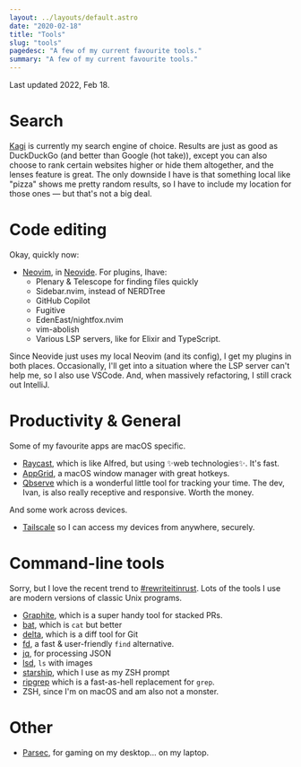 ```yaml
---
layout: ../layouts/default.astro
date: "2020-02-18"
title: "Tools"
slug: "tools"
pagedesc: "A few of my current favourite tools."
summary: "A few of my current favourite tools."
---
```


Last updated 2022, Feb 18.

# Search

[Kagi](https://kagi.com/) is currently my search engine of choice.
Results are just as good as DuckDuckGo (and better than Google (hot take)), except you can also choose to rank certain websites higher or hide them altogether, and the lenses feature is great.
The only downside I have is that something local like "pizza" shows me pretty random results, so I have to include my location for those ones — but that's not a big deal.

# Code editing

Okay, quickly now:

- [Neovim](https://neovim.io/), in [Neovide](https://github.com/neovide/neovide). For plugins, Ihave:
  - Plenary & Telescope for finding files quickly
  - Sidebar.nvim, instead of NERDTree
  - GitHub Copilot
  - Fugitive
  - EdenEast/nightfox.nvim
  - vim-abolish
  - Various LSP servers, like for Elixir and TypeScript.

Since Neovide just uses my local Neovim (and its config), I get my plugins in both places.
Occasionally, I'll get into a situation where the LSP server can't help me, so I also use VSCode.
And, when massively refactoring, I still crack out IntelliJ.

# Productivity & General

Some of my favourite apps are macOS specific.

- [Raycast](https://www.raycast.com/), which is like Alfred, but using ✨web technologies✨. It's fast.
- [AppGrid](https://github.com/mjolnirapp/AppGrid), a macOS window manager with great hotkeys.
- [Qbserve](https://qotoqot.com/qbserve/) which is a wonderful little tool for tracking your time. The dev, Ivan, is also really receptive and responsive. Worth the money.

And some work across devices.


- [Tailscale](https://tailscale.com/) so I can access my devices from anywhere, securely.

# Command-line tools

Sorry, but I love the recent trend to [#rewriteitinrust](https://github.com/learnbyexample/awesome-rewrite-it-in-rust).
Lots of the tools I use are modern versions of classic Unix programs.

- [Graphite](https://graphite.dev/), which is a super handy tool for stacked PRs.
- [bat](https://github.com/sharkdp/bat), which is `cat` but better
- [delta](https://github.com/dandavison/delta), which is a diff tool for Git
- [fd](https://github.com/sharkdp/fd), a fast & user-friendly `find` alternative.
- [jq](https://github.com/stedolan/jq), for processing JSON
- [lsd](https://github.com/Peltoche/lsd), `ls` with images
- [starship](https://github.com/starship/starship), which I use as my ZSH prompt
- [ripgrep](https://github.com/BurntSushi/ripgrep) which is a fast-as-hell replacement for `grep`.
- ZSH, since I'm on macOS and am also not a monster.

# Other

- [Parsec](https://parsec.app/), for gaming on my desktop... on my laptop.

